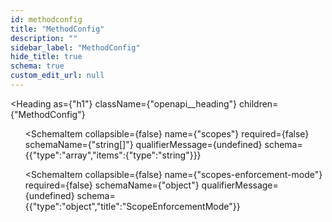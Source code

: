 ```yaml
---
id: methodconfig
title: "MethodConfig"
description: ""
sidebar_label: "MethodConfig"
hide_title: true
schema: true
custom_edit_url: null
---
```



<Heading
  as={"h1"}
  className={"openapi__heading"}
  children={"MethodConfig"}
>
</Heading>





<ul>
  <SchemaItem
    collapsible={false}
    name={"method"}
    required={false}
    schemaName={"string"}
    qualifierMessage={undefined}
    schema={{"type":"string"}}
  >
    
  </SchemaItem><SchemaItem
    collapsible={false}
    name={"scopes"}
    required={false}
    schemaName={"string[]"}
    qualifierMessage={undefined}
    schema={{"type":"array","items":{"type":"string"}}}
  >
    
  </SchemaItem><SchemaItem
    collapsible={false}
    name={"scopes-enforcement-mode"}
    required={false}
    schemaName={"object"}
    qualifierMessage={undefined}
    schema={{"type":"object","title":"ScopeEnforcementMode"}}
  >
    
  </SchemaItem>
</ul>
            